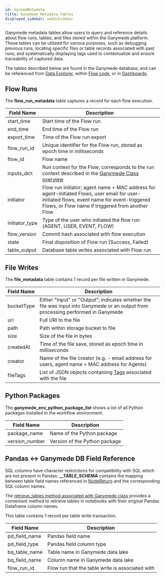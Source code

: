 ```yaml
---
id: SystemMetadata
title: Ganymede Metadata Tables
displayed_sidebar: webUiSidebar
---
```



Ganymede metadata tables allow users to query and reference details about flow runs, tables, and files stored within the Ganymede platform. These tables can be utilized for various purposes, such as debugging previous runs, locating specific files or table records associated with past runs, and systematically displaying tags used to contextualize and ensure traceability of captured data.

The tables described below are found in the Ganymede database, and can be referenced from [Data Explorer](../tables/DataExplorer.mdx), within [Flow code](NodeEditor), or in [Dashboards](../visualization/Dashboards.mdx).

## Flow Runs

The **flow_run_metadata** table captures a record for each flow execution.

| Field Name | Description |
|------------|-------------|
| start_time | Start time of the Flow run |
| end_time | End time of the Flow run |
| export_time | Time of the Flow run export |
| flow_run_id | Unique identifier for the Flow run, stored as epoch time in milliseconds |
| flow_id | Flow name |
| inputs_dict | Run context for the Flow; corresponds to the run context described in the [Ganymede Class overview](../../sdk/GanymedeClass.mdx#overview) |
| initiator | Flow run initiator; agent name + MAC address for agent-initiated Flows, user email for user-initiated flows, event name for event-triggered Flows, or Flow name if triggered from another Flow |
| initiator_type | Type of the user who initiated the flow run (AGENT, USER, EVENT, FLOW) |
| flow_version | Commit hash associated with flow execution |
| state | Final disposition of Flow run (Success, Failed) |
| table_output | Database table writes associated with Flow run | 

## File Writes

The **file_metadata** table contains 1 record per file written in Ganymede.

| Field Name | Description |
|------------|-------------|
| bucketType | Either "Input" or "Output"; indicates whether the file was input into Ganymede or an output from processing performed in Ganymede |
| uri | Full URI to the file |
| path | Path within storage bucket to file |
| size | Size of the file in bytes |
| createdAt | Time of the file save, stored as epoch time in milliseconds |
| creator | Name of the file creator (e.g. - email address for users, agent name + MAC address for Agents) |
| fileTags | List of JSON objects containing [Tags](../files/Tags.mdx#what-are-file-tags) associated with the file |

## Python Packages

The **ganymede_env_python_package_list** shows a list of all Python packages installed in the workflow environment.

| Field Name | Description |
|------------|-------------|
| package_name | Name of the Python package |
| version_number | Version of the Python package |

## Pandas \<-\> Ganymede DB Field Reference

SQL columns have character restrictions for compatibility with SQL which are not present in Pandas.  **__TABLE_SCHEMA** contains the mapping between table field names referenced in [NodeReturn](../../nodes/Overview.mdx#nodereturn-object) and the corresponding SQL column names.

The [retrieve_tables method associated with Ganymede class](../../sdk/GanymedeClass.mdx#method-retrieve_tables) provides a convenient method to retrieve tables in notebooks with their original Pandas Dataframe column names.

This table contains 1 record per table write transaction.

| Field Name | Description |
|------------|-------------|
| pd_field_name | Pandas field name |
| pd_field_type | Pandas field column type |
| bq_table_name | Table name in Ganymede data lake |
| bq_field_name | Column name in Ganymede data lake |
| flow_run_id | Flow run that the table write is associated with |
